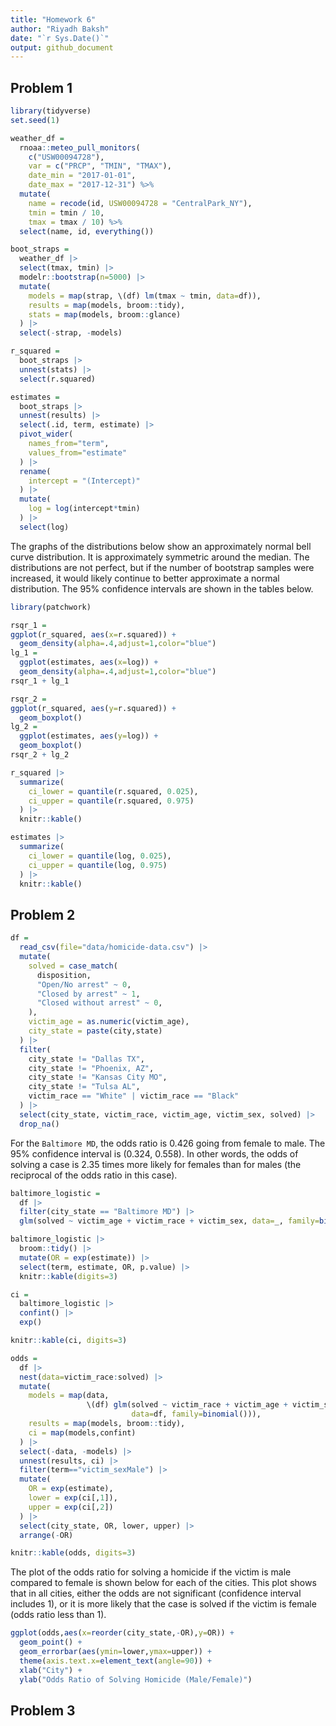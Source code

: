 ```yaml
---
title: "Homework 6"
author: "Riyadh Baksh"
date: "`r Sys.Date()`"
output: github_document
---
```


## Problem 1

```r
library(tidyverse)
set.seed(1)

weather_df = 
  rnoaa::meteo_pull_monitors(
    c("USW00094728"),
    var = c("PRCP", "TMIN", "TMAX"), 
    date_min = "2017-01-01",
    date_max = "2017-12-31") %>%
  mutate(
    name = recode(id, USW00094728 = "CentralPark_NY"),
    tmin = tmin / 10,
    tmax = tmax / 10) %>%
  select(name, id, everything())

```

```r
boot_straps =
  weather_df |>
  select(tmax, tmin) |>
  modelr::bootstrap(n=5000) |>
  mutate(
    models = map(strap, \(df) lm(tmax ~ tmin, data=df)),
    results = map(models, broom::tidy),
    stats = map(models, broom::glance)
  ) |>
  select(-strap, -models)
```


```r
r_squared =
  boot_straps |>
  unnest(stats) |>
  select(r.squared)

estimates =
  boot_straps |>
  unnest(results) |>
  select(.id, term, estimate) |>
  pivot_wider(
    names_from="term",
    values_from="estimate"
  ) |>
  rename(
    intercept = "(Intercept)"
  ) |>
  mutate(
    log = log(intercept*tmin)
  ) |>
  select(log)
```

The graphs of the distributions below show an approximately normal bell curve distribution. It is approximately symmetric around the median. The distributions are not perfect, but if the number of bootstrap samples were increased, it would likely continue to better approximate a normal distribution. The 95% confidence intervals are shown in the tables below.

```r
library(patchwork)

rsqr_1 =
ggplot(r_squared, aes(x=r.squared)) +
  geom_density(alpha=.4,adjust=1,color="blue")
lg_1 =
  ggplot(estimates, aes(x=log)) +
  geom_density(alpha=.4,adjust=1,color="blue")
rsqr_1 + lg_1

rsqr_2 =
ggplot(r_squared, aes(y=r.squared)) +
  geom_boxplot()
lg_2 =
  ggplot(estimates, aes(y=log)) +
  geom_boxplot()
rsqr_2 + lg_2
```

```r
r_squared |>
  summarize(
    ci_lower = quantile(r.squared, 0.025),
    ci_upper = quantile(r.squared, 0.975)
  ) |>
  knitr::kable()
```

```r
estimates |>
  summarize(
    ci_lower = quantile(log, 0.025),
    ci_upper = quantile(log, 0.975)
  ) |>
  knitr::kable()
```

## Problem 2

```r
df =
  read_csv(file="data/homicide-data.csv") |>
  mutate(
    solved = case_match(
      disposition,
      "Open/No arrest" ~ 0,
      "Closed by arrest" ~ 1,
      "Closed without arrest" ~ 0,
    ),
    victim_age = as.numeric(victim_age),
    city_state = paste(city,state)
  ) |>
  filter(
    city_state != "Dallas TX",
    city_state != "Phoenix, AZ",
    city_state != "Kansas City MO",
    city_state != "Tulsa AL",
    victim_race == "White" | victim_race == "Black"
  ) |>
  select(city_state, victim_race, victim_age, victim_sex, solved) |>
  drop_na()
```

For the `Baltimore MD`, the odds ratio is 0.426 going from female to male. The 95% confidence interval is (0.324, 0.558). In other words, the odds of solving a case is 2.35 times more likely for females than for males (the reciprocal of the odds ratio in this case).

```r
baltimore_logistic =
  df |>
  filter(city_state == "Baltimore MD") |>
  glm(solved ~ victim_age + victim_race + victim_sex, data=_, family=binomial())

baltimore_logistic |>
  broom::tidy() |>
  mutate(OR = exp(estimate)) |>
  select(term, estimate, OR, p.value) |>
  knitr::kable(digits=3)

ci =
  baltimore_logistic |>
  confint() |>
  exp()

knitr::kable(ci, digits=3)
```


```r
odds =
  df |>
  nest(data=victim_race:solved) |>
  mutate(
    models = map(data,
                 \(df) glm(solved ~ victim_race + victim_age + victim_sex,
                           data=df, family=binomial())),
    results = map(models, broom::tidy),
    ci = map(models,confint)
  ) |>
  select(-data, -models) |>
  unnest(results, ci) |>
  filter(term=="victim_sexMale") |>
  mutate(
    OR = exp(estimate),
    lower = exp(ci[,1]),
    upper = exp(ci[,2])
  ) |>
  select(city_state, OR, lower, upper) |>
  arrange(-OR)

knitr::kable(odds, digits=3)

```

The plot of the odds ratio for solving a homicide if the victim is male compared to female is shown below for each of the cities. This plot shows that in all cities, either the odds are not significant (confidence interval includes 1), or it is more likely that the case is solved if the victim is female (odds ratio less than 1).

```r
ggplot(odds,aes(x=reorder(city_state,-OR),y=OR)) +
  geom_point() +
  geom_errorbar(aes(ymin=lower,ymax=upper)) +
  theme(axis.text.x=element_text(angle=90)) +
  xlab("City") +
  ylab("Odds Ratio of Solving Homicide (Male/Female)")
```



## Problem 3

























